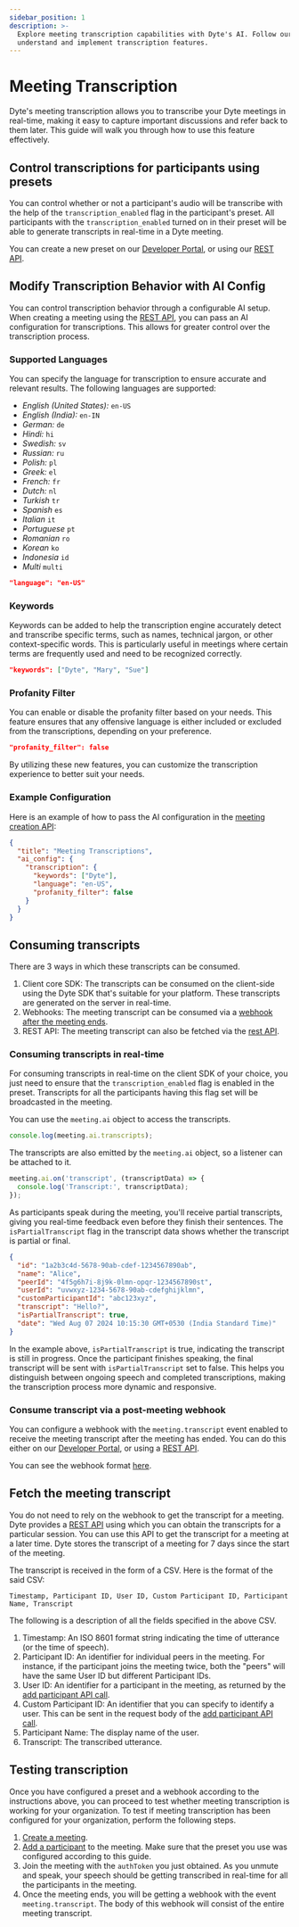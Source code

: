 ```yaml
---
sidebar_position: 1
description: >-
  Explore meeting transcription capabilities with Dyte's AI. Follow our guide to
  understand and implement transcription features.
---
```


# Meeting Transcription

Dyte's meeting transcription allows you to transcribe your Dyte meetings in real-time, making it easy to capture important discussions and refer back to them later.
This guide will walk you through how to use this feature effectively.


## Control transcriptions for participants using presets

You can control whether or not a participant's audio will be transcribe with the help of the `transcription_enabled` flag in the participant's preset.
All participants with the `transcription_enabled` turned on in their preset will be able to generate transcripts in real-time in a Dyte meeting.

You can create a new preset on our [Developer Portal](https://dev.dyte.io/presets), or using our [REST API](/api#/operations/post-presets).

## Modify Transcription Behavior with AI Config

You can control transcription behavior through a configurable AI setup. When creating a meeting using the [REST API](/api#/operations/create_meeting), you can pass an AI configuration for transcriptions. This allows for greater control over the transcription process.


### Supported Languages

You can specify the language for transcription to ensure accurate and relevant results. The following languages are supported:


- *English (United States):* `en-US`
- *English (India):* `en-IN`
- *German:* `de`
- *Hindi:* `hi`
- *Swedish:* `sv`
- *Russian:* `ru`
- *Polish:* `pl`
- *Greek:* `el`
- *French:* `fr`
- *Dutch:* `nl`
- *Turkish* `tr`
- *Spanish* `es`
- *Italian* `it`
- *Portuguese* `pt`
- *Romanian* `ro`
- *Korean* `ko`
- *Indonesia* `id`
- *Multi* `multi`

```json lines
"language": "en-US"
```
### Keywords

Keywords can be added to help the transcription engine accurately detect and transcribe specific terms, such as names, technical jargon, or other context-specific words. This is particularly useful in meetings where certain terms are frequently used and need to be recognized correctly.

```json lines
"keywords": ["Dyte", "Mary", "Sue"]
```


### Profanity Filter

You can enable or disable the profanity filter based on your needs. This feature ensures that any offensive language is either included or excluded from the transcriptions, depending on your preference.
```json lines
"profanity_filter": false
```

By utilizing these new features, you can customize the transcription experience to better suit your needs.

### Example Configuration
Here is an example of how to pass the AI configuration in the [meeting creation API](/api#/operations/create_meeting):
```json
{
  "title": "Meeting Transcriptions",
  "ai_config": {
    "transcription": {
      "keywords": ["Dyte"],
      "language": "en-US",
      "profanity_filter": false
    }
  }
}

```

## Consuming transcripts

There are 3 ways in which these transcripts can be consumed.

1. Client core SDK: The transcripts can be consumed on the client-side using the Dyte SDK that's suitable for your platform. These transcripts are generated on the server in real-time.
2. Webhooks: The meeting transcript can be consumed via a [webhook after the meeting ends](#consume-transcript-via-a-post-meeting-webhook).
3. REST API: The meeting transcript can also be fetched via the [rest API](/api#/operations/GetSessionTranscript).

### Consuming transcripts in real-time

For consuming transcripts in real-time on the client SDK of your choice, you just need to ensure that the `transcription_enabled` flag is enabled in the preset.
Transcripts for all the participants having this flag set will be broadcasted in the meeting.

You can use the `meeting.ai` object to access the transcripts.

```ts
console.log(meeting.ai.transcripts);
```

The transcripts are also emitted by the `meeting.ai` object, so a listener can be attached to it.

```ts
meeting.ai.on('transcript', (transcriptData) => {
  console.log('Transcript:', transcriptData);
});
```

As participants speak during the meeting, you'll receive partial transcripts, giving you real-time feedback even before they finish their sentences. The `isPartialTranscript` flag in the transcript data shows whether the transcript is partial or final.
```json
{
  "id": "1a2b3c4d-5678-90ab-cdef-1234567890ab",
  "name": "Alice",
  "peerId": "4f5g6h7i-8j9k-0lmn-opqr-1234567890st",
  "userId": "uvwxyz-1234-5678-90ab-cdefghijklmn",
  "customParticipantId": "abc123xyz",
  "transcript": "Hello?",
  "isPartialTranscript": true,
  "date": "Wed Aug 07 2024 10:15:30 GMT+0530 (India Standard Time)"
}
```
In the example above, `isPartialTranscript` is true, indicating the transcript is still in progress. Once the participant finishes speaking, the final transcript will be sent with `isPartialTranscript` set to false. This helps you distinguish between ongoing speech and completed transcriptions, making the transcription process more dynamic and responsive.

### Consume transcript via a post-meeting webhook

You can configure a webhook with the `meeting.transcript` event enabled to receive the meeting transcript after the meeting has ended.
You can do this either on our [Developer Portal](https://dev.dyte.io/webhooks), or using a [REST API](/api#/operations/addWebhook).

You can see the webhook format [here](/guides/capabilities/webhooks/webhook-events#meetingtranscript).

## Fetch the meeting transcript

You do not need to rely on the webhook to get the transcript for a meeting. Dyte provides a [REST API](/api#/operations/GetSessionTranscript) using which you can obtain the transcripts for a particular session.
You can use this API to get the transcript for a meeting at a later time. Dyte stores the transcript of a meeting for 7 days since the start of the meeting.

The transcript is received in the form of a CSV. Here is the format of the said CSV:

```csv
Timestamp, Participant ID, User ID, Custom Participant ID, Participant Name, Transcript
```

The following is a description of all the fields specified in the above CSV.

1. Timestamp: An ISO 8601 format string indicating the time of utterance (or the time of speech).
2. Participant ID: An identifier for individual peers in the meeting. For instance, if the participant joins the meeting twice, both the "peers" will have the same User ID but different Participant IDs.
3. User ID: An identifier for a participant in the meeting, as returned by the [add participant API call](/api#/operations/add_participant#response-body).
4. Custom Participant ID: An identifier that you can specify to identify a user. This can be sent in the request body of the [add participant API call](/api#/operations/add_participant#request-body).
5. Participant Name: The display name of the user.
6. Transcript: The transcribed utterance.

## Testing transcription

Once you have configured a preset and a webhook according to the instructions above, you can proceed to test whether meeting transcription is working for your organization.
To test if meeting transcription has been configured for your organization, perform the following steps.

1. [Create a meeting](/api#/operations/create_meeting).
2. [Add a participant](/api#/operations/add_participant) to the meeting. Make sure that the preset you use was configured according to this guide.
3. Join the meeting with the `authToken` you just obtained. As you unmute and speak, your speech should be getting transcribed in real-time for all the participants in the meeting.
4. Once the meeting ends, you will be getting a webhook with the event `meeting.transcript`. The body of this webhook will consist of the entire meeting transcript.

<head>
  <title>Meeting Transcription Guide</title>
  <meta name="description" content="Explore meeting transcription capabilities with Dyte's AI. Follow our guide to understand and implement transcription features."/>
</head>
